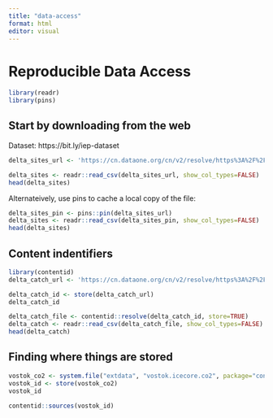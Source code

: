 ```yaml
---
title: "data-access"
format: html
editor: visual
---
```

# Reproducible Data Access

```r
library(readr)
library(pins)
```

## Start by downloading from the web

Dataset: https://bit.ly/iep-dataset

```r
delta_sites_url <- 'https://cn.dataone.org/cn/v2/resolve/https%3A%2F%2Fpasta.lternet.edu%2Fpackage%2Fdata%2Feml%2Fedi%2F233%2F2%2F6a82451e84be1fe82c9821f30ffc2d7d'

delta_sites <- readr::read_csv(delta_sites_url, show_col_types=FALSE)
head(delta_sites)
```

Alternateively, use pins to cache a local copy of the file:

```r
delta_sites_pin <- pins::pin(delta_sites_url)
delta_sites <- readr::read_csv(delta_sites_pin, show_col_types=FALSE)
head(delta_sites)
```

## Content indentifiers

```r
library(contentid)
delta_catch_url <- 'https://cn.dataone.org/cn/v2/resolve/https%3A%2F%2Fpasta.lternet.edu%2Fpackage%2Fdata%2Feml%2Fedi%2F233%2F2%2F015e494911cf35c90089ced5a3127334'

delta_catch_id <- store(delta_catch_url)
delta_catch_id
```

```r
delta_catch_file <- contentid::resolve(delta_catch_id, store=TRUE)
delta_catch <- readr::read_csv(delta_catch_file, show_col_types=FALSE)
head(delta_catch)
```


## Finding where things are stored

```r
vostok_co2 <- system.file("extdata", "vostok.icecore.co2", package="contentid")
vostok_id <- store(vostok_co2)
vostok_id
```

```r
contentid::sources(vostok_id)
```


